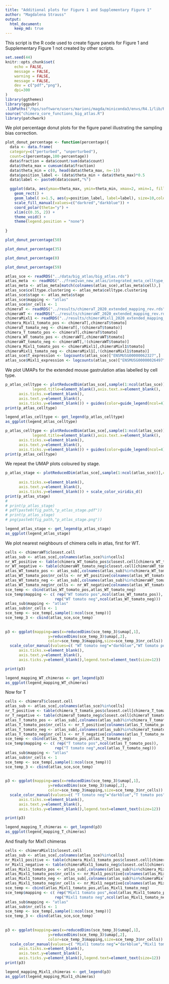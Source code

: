 ```yaml
---
title: "Additional plots for Figure 1 and Supplementary Figure 1"
author: "Magdalena Strauss"
output:
  html_document:
    keep_md: true
---
```


This script is the R code used to create figure panels for Figure 1 and Supplementary Figure 1 not created by other scripts. 

```r
set.seed(44)
knitr::opts_chunk$set(
    echo = FALSE,
    message = FALSE,
    warning = FALSE,
    message = FALSE,
    dev = c("pdf","png"),
    dpi=300
)
library(ggthemes)
library(ggpubr)
.libPaths("/hps/software/users/marioni/magda/miniconda3/envs/R4.1/lib/R/library")
source("chimera_core_functions_big_atlas.R")
library(patchwork)
```

We plot percentage donut plots for the figure panel illustrating the sampling bias correction. 

```r
plot_donut_percentage <- function(percentage){
  data <- data.frame(
  category=c("perturbed", "unperturbed"),
  count=c(percentage,100-percentage))
  data$fraction = data$count/sum(data$count)
  data$theta_max = cumsum(data$fraction)
  data$theta_min = c(0, head(data$theta_max, n=-1))
  data$position_label <- (data$theta_min + data$theta_max)*0.5
  data$label <- paste0(data$count,"%")

  ggplot(data, aes(ymax=theta_max, ymin=theta_min, xmax=2, xmin=1, fill=category)) +
    geom_rect() +
    geom_label( x=1.5, aes(y=position_label, label=label), size=10,color="white") +
    scale_fill_manual(values=c("darkred","darkblue")) +
    coord_polar(theta="y") +
    xlim(c(0.35, 2)) +
    theme_void() +
    theme(legend.position = "none")
 
}
```
```r
plot_donut_percentage(50)
```
```r
plot_donut_percentage(35)
```

```r
plot_donut_percentage(0)
```

```r
plot_donut_percentage(59)
```

```r
atlas_sce <- readRDS("../data/big_atlas/big_atlas.rds")
atlas_meta  <- readRDS("../fromIvan_new_atlas/integrated_meta_celltype_clus.rds")
atlas_meta <- atlas_meta[match(colnames(atlas_sce),atlas_meta$cell),]
atlas_sce$celltype.clustering <- atlas_meta$celltype.clustering
atlas_sce$stage <- atlas_meta$stage
atlas_sce$mapping <- "atlas"
atlas_sce$nr_cells <- 1
chimeraT <- readRDS("../results/chimeraT_2020_extended_mapping_rev.rds")
chimeraWT <- readRDS("../results/chimeraWT_2020_extended_mapping_rev.rds")
chimeraMixl1 <- readRDS("../results/chimeraMixl1_2020_extended_mapping_rev.rds")
chimera_Mixl1_tomato_pos <- chimeraT[,chimeraT$tomato]
chimeraT_tomato_neg <- chimeraT[,!(chimeraT$tomato)]
chimera_T_tomato_pos <- chimeraT[,chimeraT$tomato]
chimera_WT_tomato_pos <- chimeraWT[,chimeraWT$tomato]
chimeraWT_tomato_neg <- chimeraWT[,!(chimeraWT$tomato)]
chimera_Mixl1_tomato_pos <- chimeraMixl1[,chimeraMixl1$tomato]
chimeraMixl1_tomato_neg <- chimeraMixl1[,!(chimeraMixl1$tomato)]
atlas_sce$T_expression <- logcounts(atlas_sce)["ENSMUSG00000062327",]
atlas_sce$Mixl1_expression <- logcounts(atlas_sce)["ENSMUSG00000026497",]
```

We plot UMAPs for the extended mouse gastrulation atlas labelled by cell type.

```r
p_atlas_celltype <- plotReducedDim(atlas_sce[,sample(1:ncol(atlas_sce))],colour_by = "celltype.clustering",dimred = "umap",point_size=1) + scale_color_manual(values=celltype_colours_final)+theme(legend.position = "bottom",
            legend.title=element_blank(),axis.text.x=element_blank(),
      axis.ticks.x=element_blank(),
      axis.text.y=element_blank(),
      axis.ticks.y=element_blank()) + guides(color=guide_legend(ncol=4))+theme(legend.position = "None") 
print(p_atlas_celltype)
```

```r
legend_atlas_celltype <- get_legend(p_atlas_celltype)
as_ggplot(legend_atlas_celltype)
```

```r
p_atlas_celltype <- plotReducedDim(atlas_sce[,sample(1:ncol(atlas_sce))],colour_by = "celltype.clustering",dimred = "umap",point_size=1) + scale_color_manual(values=celltype_colours_final)+theme(legend.position = "bottom",
            legend.title=element_blank(),axis.text.x=element_blank(),
      axis.ticks.x=element_blank(),
      axis.text.y=element_blank(),
      axis.ticks.y=element_blank()) + guides(color=guide_legend(ncol=4))+theme(legend.position = "Bottom") 
print(p_atlas_celltype)
```

We repeat the UMAP plots coloured by stage. 

```r
p_atlas_stage <- plotReducedDim(atlas_sce[,sample(1:ncol(atlas_sce))],colour_by = "stage",dimred = "umap",point_size=1) + theme(legend.position = "bottom",
                                                                              legend.title=element_blank(),axis.text.x=element_blank(),
      axis.ticks.x=element_blank(),
      axis.text.y=element_blank(),
      axis.ticks.y=element_blank()) + scale_color_viridis_d()
print(p_atlas_stage)
# 
# print(p_atlas_stage)
# pdf(paste0(fig_path,"p_atlas_stage.pdf"))
# print(p_atlas_stage)
# png(paste0(fig_path,"p_atlas_stage.png"))
```

```r
legend_atlas_stage <- get_legend(p_atlas_stage)
as_ggplot(legend_atlas_stage)
```

We plot nearest neighbours of chimera cells in atlas, first for WT.

```r
cells <- chimeraWT$closest.cell
atlas_sub <- atlas_sce[,colnames(atlas_sce)%in%cells]
nr_WT_positive <- table(chimera_WT_tomato_pos$closest.cell[chimera_WT_tomato_pos$closest.cell%in%colnames(atlas_sub)])
nr_WT_negative <- table(chimeraWT_tomato_neg$closest.cell[chimeraWT_tomato_neg$closest.cell%in%colnames(atlas_sub)])
atlas_WT_tomato_pos <- atlas_sub[,colnames(atlas_sub)%in%chimera_WT_tomato_pos$closest.cell]
atlas_WT_tomato_pos$nr_cells <- nr_WT_positive[colnames(atlas_WT_tomato_pos)]
atlas_WT_tomato_neg <- atlas_sub[,colnames(atlas_sub)%in%chimeraWT_tomato_neg$closest.cell]
atlas_WT_tomato_neg$nr_cells <- nr_WT_negative[colnames(atlas_WT_tomato_neg)]
sce_temp <- cbind(atlas_WT_tomato_pos,atlas_WT_tomato_neg)
sce_temp$mapping <- c( rep("WT tomato pos",ncol(atlas_WT_tomato_pos)),
                      rep("WT tomato neg",ncol(atlas_WT_tomato_neg)))
atlas_sub$mapping <- "atlas"
atlas_sub$nr_cells <- 1
sce_temp <- sce_temp[,sample(1:ncol(sce_temp))]
sce_temp_3 <- cbind(atlas_sce,sce_temp)
  
  
p3 <- ggplot(mapping=aes(x=reducedDims(sce_temp_3)$umap[,1],
                   y=reducedDims(sce_temp_3)$umap[,2],
                   color=sce_temp_3$mapping,size=sce_temp_3$nr_cells)) + geom_jitter() + theme_classic(base_size=10)+ggtitle("WT")+
  scale_color_manual(values=c( "WT tomato neg"="darkblue","WT tomato pos"="red","atlas"="lightgrey"))+xlab("umap 1")+ylab("umap  2") + theme(legend.position = "none", legend.title=element_blank(),axis.text.x=element_blank(),
      axis.ticks.x=element_blank(),
      axis.text.y=element_blank(),
      axis.ticks.y=element_blank(),legend.text=element_text(size=12))

print(p3)
```

```r
legend_mapping_WT_chimeras <- get_legend(p3)
as_ggplot(legend_mapping_WT_chimeras)
```

Now for T

```r
cells <- chimeraT$closest.cell
atlas_sub <- atlas_sce[,colnames(atlas_sce)%in%cells]
nr_T_positive <- table(chimera_T_tomato_pos$closest.cell[chimera_T_tomato_pos$closest.cell%in%colnames(atlas_sub)])
nr_T_negative <- table(chimeraT_tomato_neg$closest.cell[chimeraT_tomato_neg$closest.cell%in%colnames(atlas_sub)])
atlas_T_tomato_pos <- atlas_sub[,colnames(atlas_sub)%in%chimera_T_tomato_pos$closest.cell]
atlas_T_tomato_pos$nr_cells <- nr_T_positive[colnames(atlas_T_tomato_pos)]
atlas_T_tomato_neg <- atlas_sub[,colnames(atlas_sub)%in%chimeraT_tomato_neg$closest.cell]
atlas_T_tomato_neg$nr_cells <- nr_T_negative[colnames(atlas_T_tomato_neg)]
sce_temp <- cbind(atlas_T_tomato_pos,atlas_T_tomato_neg)
sce_temp$mapping <- c( rep("T tomato pos",ncol(atlas_T_tomato_pos)),
                      rep("T tomato neg",ncol(atlas_T_tomato_neg)))
atlas_sub$mapping <- "atlas"
atlas_sub$nr_cells <- 1
sce_temp <- sce_temp[,sample(1:ncol(sce_temp))]
sce_temp_3 <- cbind(atlas_sce,sce_temp)
  
  
p3 <- ggplot(mapping=aes(x=reducedDims(sce_temp_3)$umap[,1],
                   y=reducedDims(sce_temp_3)$umap[,2],
                   color=sce_temp_3$mapping,size=sce_temp_3$nr_cells)) + geom_jitter() + theme_classic(base_size=10)+ggtitle("T")+
  scale_color_manual(values=c( "T tomato neg"="darkblue","T tomato pos"="red","atlas"="lightgrey"))+xlab("umap 1")+ylab("umap 2") + theme(legend.position = "none", legend.title=element_blank(),axis.text.x=element_blank(),
      axis.ticks.x=element_blank(),
      axis.text.y=element_blank(),
      axis.ticks.y=element_blank(),legend.text=element_text(size=12))

print(p3)
```

```r
legend_mapping_T_chimeras <- get_legend(p3)
as_ggplot(legend_mapping_T_chimeras)
```

And finally for Mixl1 chimeras

```r
cells <- chimeraMixl1$closest.cell
atlas_sub <- atlas_sce[,colnames(atlas_sce)%in%cells]
nr_Mixl1_positive <- table(chimera_Mixl1_tomato_pos$closest.cell[chimera_Mixl1_tomato_pos$closest.cell%in%colnames(atlas_sub)])
nr_Mixl1_negative <- table(chimeraMixl1_tomato_neg$closest.cell[chimeraMixl1_tomato_neg$closest.cell%in%colnames(atlas_sub)])
atlas_Mixl1_tomato_pos <- atlas_sub[,colnames(atlas_sub)%in%chimera_Mixl1_tomato_pos$closest.cell]
atlas_Mixl1_tomato_pos$nr_cells <- nr_Mixl1_positive[colnames(atlas_Mixl1_tomato_pos)]
atlas_Mixl1_tomato_neg <- atlas_sub[,colnames(atlas_sub)%in%chimeraMixl1_tomato_neg$closest.cell]
atlas_Mixl1_tomato_neg$nr_cells <- nr_Mixl1_negative[colnames(atlas_Mixl1_tomato_neg)]
sce_temp <- cbind(atlas_Mixl1_tomato_pos,atlas_Mixl1_tomato_neg)
sce_temp$mapping <- c( rep("Mixl1 tomato pos",ncol(atlas_Mixl1_tomato_pos)),
                      rep("Mixl1 tomato neg",ncol(atlas_Mixl1_tomato_neg)))
atlas_sub$mapping <- "atlas"
atlas_sub$nr_cells <- 1
sce_temp <- sce_temp[,sample(1:ncol(sce_temp))]
sce_temp_3 <- cbind(atlas_sce,sce_temp)
  
  
p3 <- ggplot(mapping=aes(x=reducedDims(sce_temp_3)$umap[,1],
                   y=reducedDims(sce_temp_3)$umap[,2],
                   color=sce_temp_3$mapping,size=sce_temp_3$nr_cells)) + theme_classic(base_size=10)+ggtitle("Mixl1")+geom_jitter()+
  scale_color_manual(values=c( "Mixl1 tomato neg"="darkblue","Mixl1 tomato pos"="red","atlas"="lightgrey"))+xlab("umap 1")+ylab("umap 2") + theme(legend.position = "none", legend.title=element_blank(),axis.text.x=element_blank(),
      axis.ticks.x=element_blank(),
      axis.text.y=element_blank(),
      axis.ticks.y=element_blank(),legend.text=element_text(size=12)) 
print(p3)
```

```r
legend_mapping_Mixl1_chimeras <- get_legend(p3)
as_ggplot(legend_mapping_Mixl1_chimeras)
```

